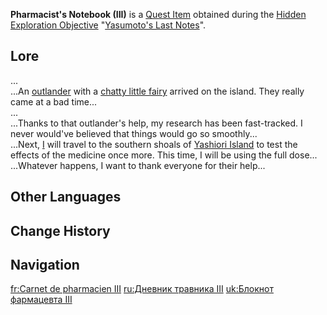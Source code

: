 {{Book Infobox
|image       = Book Letter.png
|type        = Quest Items
|region_lore = Inazuma
|region_location = Inazuma
|description = Notes left by [[Yasumoto]]. It shows some signs of blotching and water damage.
|source1     = East-Northeast of Yasumoto's house and south-east of the northernmost waypoint, under a tree.
|previous    = Pharmacist's Notebook (II)
|next        = 
}}
'''Pharmacist's Notebook (III)''' is a [[Quest Item]] obtained during the [[Hidden Exploration Objective]] "[[Yasumoto's Last Notes]]".

==Lore==
...<br>
...An [[Traveler|outlander]] with a [[Paimon|chatty little fairy]] arrived on the island. They really came at a bad time...<br>
...<br>
...Thanks to that outlander's help, my research has been fast-tracked. I never would've believed that things would go so smoothly...<br>
...Next, [[Yasumoto|I]] will travel to the southern shoals of [[Yashiori Island]] to test the effects of the medicine once more. This time, I will be using the full dose...<br>
...Whatever happens, I want to thank everyone for their help...

==Other Languages==
{{Other Languages
|en      = Pharmacist's Notebook (III)
|zhs     = 药师的笔记本・三
|zhs_rm  = Yàoshī de Bǐjìběn: Sān
|zht     = 藥師的筆記本・三
|zht_rm  = Yàoshī de Bǐjìběn: Sān 
|ja      = 薬師の手帳・三
|ja_rm   = Kusushi no Tenchou - San
|ko      = 약사의 수첩・세 번째
|ko_rm   = Yaksa-ui Sucheop - Se Beonjjae
|es      = Nota del boticario (III)
|fr      = Carnet de pharmacien III
|ru      = Дневник травника (III)
|th      = สมุดบันทึกของเภสัชกร III
|th_rm   = Samut Banthuek khong Phesatcha Kon Sam
|vi      = Nhật Ký Dược Sư III
|de      = Notizbuch des Apothekers III
|id      = Buku Catatan Apoteker (III)
|pt      = Caderno do Farmacêutico (III)
|tr      = Eczacının Notları (III)
|it      = Taccuino del farmacista (III)
}}

==Change History==
{{Change History|2.0}}

==Navigation==
{{Book Navbox|Inazuma}}

[[fr:Carnet de pharmacien III]]
[[ru:Дневник травника III]]
[[uk:Блокнот фармацевта ІІІ]]